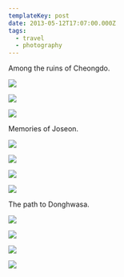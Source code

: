 ```yaml
---
templateKey: post
date: 2013-05-12T17:07:00.000Z
tags:
  - travel
  - photography
---
```

Among the ruins of Cheongdo.

![](../../static/assets/20130511-IMG_6343.jpg)

![](../../static/assets/20130511-IMG_6440.jpg)

![](../../static/assets/20130511-IMG_6487.jpg)

Memories of Joseon.

![](../../static/assets/20130512-IMG_6515.jpg)

![](../../static/assets/20130512-IMG_6569.jpg)

![](../../static/assets/20130512-IMG_6544.jpg)

![](../../static/assets/20130512-IMG_6553.jpg)

The path to Donghwasa.

![](../../static/assets/20130512-IMG_6578.jpg)

![](../../static/assets/20130512-IMG_6612.jpg)

![](../../static/assets/20130512-IMG_6622.jpg)

![](../../static/assets/20130512-IMG_6634.jpg)
